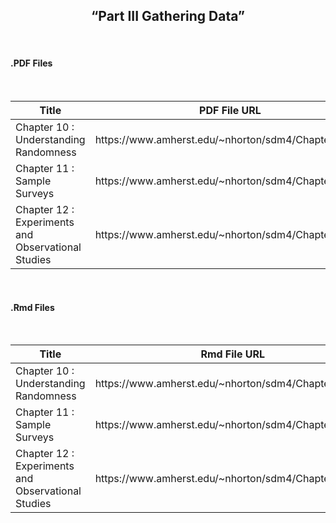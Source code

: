 <h2>
<center>
"Part III Gathering Data"
</center>
</h2>


</br>
<h4><right>.PDF Files</right></h4>
</br>

Title  | PDF File URL
------------- | -------------
Chapter 10 : Understanding Randomness | https://www.amherst.edu/~nhorton/sdm4/Chapter10.pdf
Chapter 11 : Sample Surveys | https://www.amherst.edu/~nhorton/sdm4/Chapter11.pdf
Chapter 12 : Experiments and Observational Studies | https://www.amherst.edu/~nhorton/sdm4/Chapter12.pdf

</br>
<h4><right>.Rmd Files</right></h4>
</br>

Title  | Rmd File URL
------------- | -------------
Chapter 10 : Understanding Randomness | https://www.amherst.edu/~nhorton/sdm4/Chapter10.Rmd
Chapter 11 : Sample Surveys | https://www.amherst.edu/~nhorton/sdm4/Chapter11.Rmd
Chapter 12 : Experiments and Observational Studies | https://www.amherst.edu/~nhorton/sdm4/Chapter12.Rmd